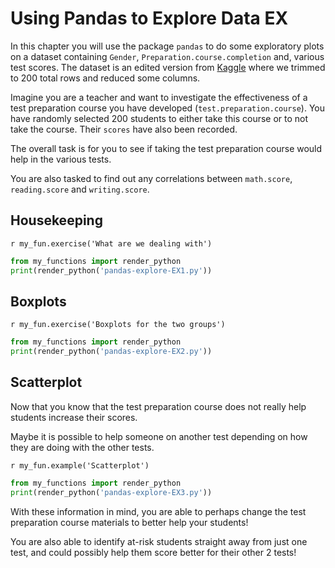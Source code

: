 # Using Pandas to Explore Data EX
In this chapter you will use the package `pandas` to do some exploratory plots on a dataset containing `Gender`, `Preparation.course.completion` and, various test scores. The dataset is an edited version from [Kaggle](https://www.kaggle.com/spscientist/students-performance-in-exams) where we trimmed to 200 total rows and reduced some columns.

Imagine you are a teacher and want to investigate the effectiveness of a test preparation course you have developed (`test.preparation.course`). You have randomly selected 200 students to either take this course or to not take the course. Their `scores` have also been recorded.

The overall task is for you to see if taking the test preparation course would help in the various tests.

You are also tasked to find out any correlations between `math.score`, `reading.score` and `writing.score`.

## Housekeeping

`r my_fun.exercise('What are we dealing with')`

```python
from my_functions import render_python
print(render_python('pandas-explore-EX1.py'))
```
## Boxplots 

`r my_fun.exercise('Boxplots for the two groups')`

```python
from my_functions import render_python
print(render_python('pandas-explore-EX2.py'))
```

## Scatterplot
Now that you know that the test preparation course does not really help students increase their scores.

Maybe it is possible to help someone on another test depending on how they are doing with the other tests.

`r my_fun.example('Scatterplot')`

```python
from my_functions import render_python
print(render_python('pandas-explore-EX3.py'))
```

With these information in mind, you are able to perhaps change the test preparation course materials to better help your students!

You are also able to identify at-risk students straight away from just one test, and could possibly help them score better for their other 2 tests!
